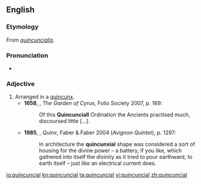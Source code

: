 ==English==

===Etymology===
From {{etyl|la}} ''[[quincuncialis]]''.

===Pronunciation===
* {{IPA|/kwɪnˈkʌnʃəl/}}

===Adjective===
{{en-adj}}

# Arranged in a [[quincunx]].
#* '''1658''', {{w|Sir Thomas Browne}}, ''The Garden of Cyrus'', Folio Society 2007, p. 169:
#*: Of this '''Quincunciall''' Ordination the Ancients practised much, discoursed little [...].
#* '''1985''', {{w|Lawrence Durrell}}, ''Quinx'', Faber & Faber 2004 (''Avignon Quintet''), p. 1297:
#*: In architecture the '''quincunxial''' shape was considered a sort of housing for the divine power – a battery, if you like, which gathered into itself the divinity as it tried to pour earthward, to earth itself – just like an electrical current does.

[[io:quincuncial]]
[[kn:quincuncial]]
[[ta:quincuncial]]
[[vi:quincuncial]]
[[zh:quincuncial]]
